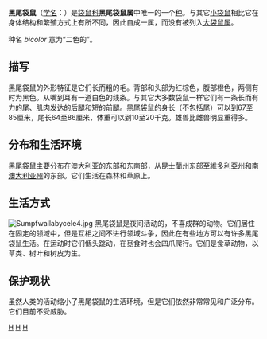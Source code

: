 {{Speciesbox
| taxon = Wallabia bicolor
| status = LR/lc
| image = Sumpf-wallaby.jpg
| binomial_authority = {{lang|fr|[[Rene_Primevere_Lesson|Rene Primevere Lesson]]}}，1828
}}

'''黑尾袋鼠'''（[[学名|学名]]：''{{lang|la|Wallabia bicolor}}''）是[[袋鼠科|袋鼠科]]'''黑尾袋鼠属'''中唯一的一个[[种|种]]。与其它[[小袋鼠|小袋鼠]]相比它在身体结构和繁殖方式上有所不同，因此自成一属，而没有被列入[[大袋鼠属|大袋鼠属]]。

种名 ''bicolor'' 意为“二色的”。

==描写==
黑尾袋鼠的外形特征是它们长而粗的毛。背部和头部为红棕色，腹部橙色，两侧有时为黑色。从嘴到耳有一道白色的线条。与其它大多数袋鼠一样它们有一条长而有力的尾、肌肉发达的后腿和短的前腿。黑尾袋鼠的身长（不包括尾）可以到67至85厘米，尾长64至86厘米，体重可以到10至20千克。雄兽比雌兽明显重得多。

==分布和生活环境==
黑尾袋鼠主要分布在澳大利亚的东部和东南部，从[[昆士蘭州|昆士蘭州]]东部至[[維多利亞州|維多利亞州]]和[[南澳大利亚州|南澳大利亚州]]的东部。它们生活在森林和草原上。

==生活方式==
[[File:Sumpfwallabycele4.jpg|thumb]]
黑尾袋鼠是夜间活动的，不喜成群的动物。它们居住在固定的领域中，但是互相之间不进行领域斗争，因此在有些地方可以有许多黑尾袋鼠生活。在运动时它们低头跳动，在觅食时也会四爪爬行。它们是食草动物，以草类、树叶和树皮为生。

==保护现状==
虽然人类的活动缩小了黑尾袋鼠的生活环境，但是它们依然非常常见和广泛分布。它们目前不受威胁。
{{澳洲有袋總目|M.}}
{{Taxonbar}}
[[Category:袋鼠科|H]]
[[Category:黑尾袋鼠属|H]]
[[Category:1828年描述的动物|H]]
